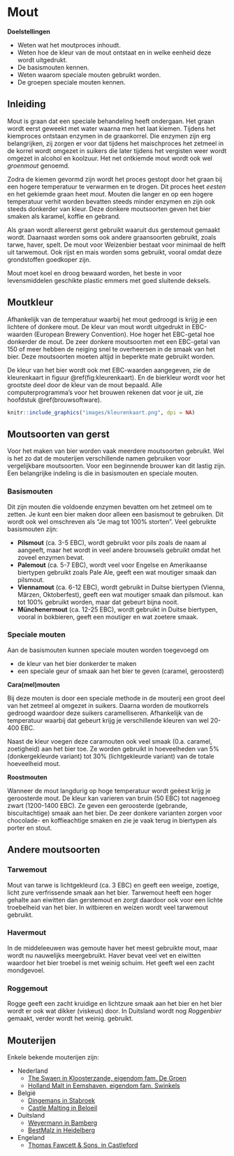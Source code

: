 <!-- # (PART) Deel 2 {-} -->
# Mout

**Doelstellingen**

-  Weten wat het moutproces inhoudt.
-  Weten hoe de kleur van de mout ontstaat en in welke eenheid deze wordt uitgedrukt.
-  De basismouten kennen.
-  Weten waarom speciale mouten gebruikt worden.
-  De groepen speciale mouten kennen.

## Inleiding

Mout is graan dat een speciale behandeling heeft ondergaan. Het graan wordt eerst geweekt met water waarna men het laat kiemen. Tijdens het kiemproces ontstaan enzymen in de graankorrel. Die enzymen zijn erg belangrijken, zij zorgen er voor dat tijdens het maischproces het zetmeel in de korrel wordt omgezet in suikers die later tijdens het vergisten weer wordt omgezet in alcohol en koolzuur. Het net ontkiemde mout wordt ook wel *groenmout*  genoemd.

Zodra de kiemen gevormd zijn wordt het proces gestopt door het graan bij een hogere temperatuur te verwarmen en te drogen. Dit proces heet *eesten* en het gekiemde graan heet *mout*. Mouten die langer en op een hogere temperatuur verhit worden bevatten steeds minder enzymen en zijn ook steeds donkerder van kleur. Deze donkere moutsoorten geven het bier smaken als karamel, koffie en gebrand.

Als graan wordt allereerst gerst gebruikt waaruit dus gerstemout gemaakt wordt. Daarnaast worden soms ook andere graansoorten gebruikt, zoals tarwe, haver, spelt. De mout voor Weizenbier bestaat voor minimaal de helft uit tarwemout. Ook rijst en mais worden soms gebruikt, vooral omdat deze grondstoffen goedkoper zijn.

Mout moet koel en droog bewaard worden, het beste in voor levensmiddelen geschikte plastic emmers met goed sluitende deksels.

## Moutkleur

Afhankelijk van de temperatuur waarbij het mout gedroogd is krijg je een lichtere of donkere mout. De kleur van mout wordt uitgedrukt in EBC-waarden (European Brewery Convention). Hoe hoger het EBC-getal hoe donkerder de mout. De zeer donkere moutsoorten met een EBC-getal van 150 of meer hebben de neiging snel te overheersen in de smaak van het bier. Deze moutsoorten moeten altijd in beperkte mate gebruikt worden.

De kleur van het bier wordt ook met EBC-waarden aangegeven, zie de kleurenkaart in figuur \@ref(fig:kleurenkaart). En de bierkleur wordt voor het grootste deel door de kleur van de mout bepaald. Alle computerprogramma's voor het brouwen rekenen dat voor je uit, zie hoofdstuk \@ref(brouwsoftware).

```r
knitr::include_graphics("images/kleurenkaart.png", dpi = NA)
```

## Moutsoorten van gerst

Voor het maken van bier worden vaak meerdere moutsoorten gebruikt. Wel is het zo dat de mouterijen verschillende namen gebruiken voor vergelijkbare moutsoorten. Voor een beginnende brouwer kan dit lastig zijn. Een belangrijke indeling is die in basismouten en speciale mouten.

### Basismouten

Dit zijn mouten die voldoende enzymen bevatten om het zetmeel om te zetten. Je kunt een bier maken door alleen een basismout te gebruiken. Dit wordt ook wel omschreven als "Je mag tot 100% storten". Veel gebruikte basismouten zijn:

-  **Pilsmout** (ca. 3-5 EBC), wordt gebruikt voor pils zoals de naam al aangeeft, maar het wordt in veel andere brouwsels gebruikt omdat het zoveel enzymen bevat.
-  **Palemout** (ca. 5-7 EBC), wordt veel voor Engelse en Amerikaanse biertypen gebruikt zoals Pale Ale, geeft een wat moutiger smaak dan pilsmout.
-  **Viennamout** (ca. 6-12 EBC), wordt gebruikt in Duitse biertypen (Vienna, Märzen, Oktoberfest), geeft een wat moutiger smaak dan pilsmout. kan tot 100% gebruikt worden, maar dat gebeurt bijna nooit.
-  **Münchenermout** (ca. 12-25 EBC), wordt gebruikt in Duitse biertypen, vooral in bokbieren, geeft een moutiger en wat zoetere smaak.

### Speciale mouten

Aan de basismouten kunnen speciale mouten worden toegevoegd om

-  de kleur van het bier donkerder te maken
-  een speciale geur of smaak aan het bier te geven (caramel, geroosterd)

**Cara(mel)mouten**

Bij deze mouten is door een speciale methode in de mouterij een groot deel van het zetmeel al omgezet in suikers. Daarna worden de moutkorrels gedroogd waardoor deze suikers caramelliseren. Afhankelijk van de temperatuur waarbij dat gebeurt krijg je verschillende kleuren van wel 20-400 EBC.

Naast de kleur voegen deze caramouten ook veel smaak (0.a. caramel, zoetigheid) aan het bier toe. Ze worden gebruikt in hoeveelheden van 5% (donkergekleurde variant) tot 30% (lichtgekleurde variant) van de totale hoeveelheid mout.

**Roostmouten**

Wanneer de mout langdurig op hoge temperatuur wordt geëest krijg je geroosterde mout. De kleur kan varieren van bruin (50 EBC) tot nagenoeg zwart (1200-1400 EBC). Ze geven een geroosterde (gebrande, biscuitachtige) smaak aan het bier. De zeer donkere varianten zorgen voor chocolade- en koffieachtige smaken en zie je vaak terug in biertypen als porter en stout.

## Andere moutsoorten

### Tarwemout

Mout van tarwe is lichtgekleurd (ca. 3 EBC) en geeft een weeïge, zoetige, licht zure verfrissende smaak aan het bier. Tarwemout heeft een hoger gehalte aan eiwitten dan gerstemout en zorgt daardoor ook voor een lichte troebelheid van het bier. In witbieren en weizen wordt veel tarwemout gebruikt.

### Havermout

In de middeleeuwen was gemoute haver het meest gebruikte mout, maar wordt nu nauwelijks meergebruikt. Haver bevat veel vet en eiwitten waardoor het bier troebel is met weinig schuim. Het geeft wel een zacht mondgevoel.

### Roggemout

Rogge geeft een zacht kruidige en lichtzure smaak aan het bier en het bier wordt er ook wat dikker (viskeus) door. In Duitsland wordt nog *Roggenbier* gemaakt, verder wordt het weinig. gebruikt.

## Mouterijen

Enkele bekende mouterijen zijn:

-  Nederland
   +  [The Swaen in Kloosterzande, eigendom fam. De Groen](http://theswaen.com/nl/)
   +  [Holland Malt in Eemshaven, eigendom fam. Swinkels](https://www.hollandmalt.com/)
-  België
   +  [Dingemans in Stabroek](http://www.dingemansmout.be/)
   +  [Castle Malting in Beloeil](https://www.castlemalting.com/)
-  Duitsland
   +  [Weyermann in Bamberg](https://www.weyermann.de/)
   +  [BestMalz in Heidelberg](https://bestmalz.de)
-  Engeland
   +  [Thomas Fawcett & Sons, in Castleford](http://www.fawcett-maltsters.co.uk/)
